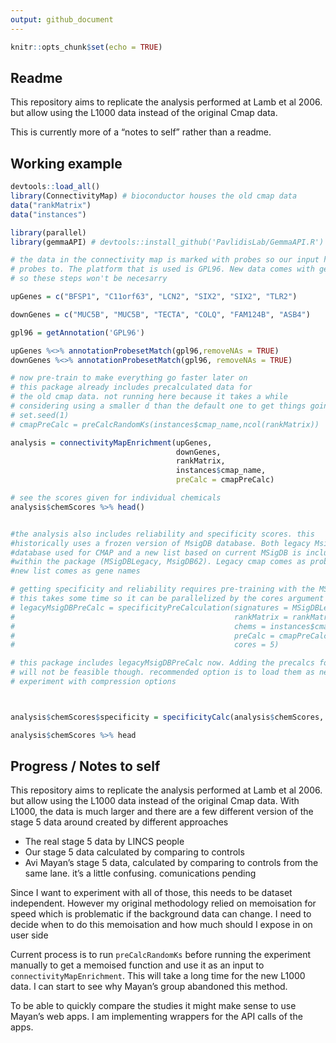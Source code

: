 ```yaml
---
output: github_document
---
```


```r
knitr::opts_chunk$set(echo = TRUE)
```

## Readme

This repository aims to replicate the analysis performed at Lamb et al 2006. 
but allow using the L1000 data instead of the original Cmap data.

This is currently more of a "notes to self" rather than a readme.

## Working example

```r
devtools::load_all()
library(ConnectivityMap) # bioconductor houses the old cmap data
data("rankMatrix")
data("instances")

library(parallel)
library(gemmaAPI) # devtools::install_github('PavlidisLab/GemmaAPI.R') used for gene-platform matching

# the data in the connectivity map is marked with probes so our input has to be 
# probes to. The platform that is used is GPL96. New data comes with gene symbols
# so these steps won't be necesarry 

upGenes = c("BFSP1", "C11orf63", "LCN2", "SIX2", "SIX2", "TLR2")

downGenes = c("MUC5B", "MUC5B", "TECTA", "COLQ", "FAM124B", "ASB4")

gpl96 = getAnnotation('GPL96')

upGenes %<>% annotationProbesetMatch(gpl96,removeNAs = TRUE)
downGenes %<>% annotationProbesetMatch(gpl96, removeNAs = TRUE)

# now pre-train to make everything go faster later on
# this package already includes precalculated data for
# the old cmap data. not running here because it takes a while
# considering using a smaller d than the default one to get things going
# set.seed(1)
# cmapPreCalc = preCalcRandomKs(instances$cmap_name,ncol(rankMatrix))

analysis = connectivityMapEnrichment(upGenes,
                                     downGenes,
                                     rankMatrix,
                                     instances$cmap_name,
                                     preCalc = cmapPreCalc)

# see the scores given for individual chemicals
analysis$chemScores %>% head()


#the analysis also includes reliability and specificity scores. this
#historically uses a frozen version of MsigDB database. Both legacy MsigDB
#database used for CMAP and a new list based on current MSigDB is included
#within the package (MSigDBLegacy, MsigDB62). Legacy cmap comes as probe names,
#new list comes as gene names

# getting specificity and reliability requires pre-training with the MSigDB data
# this takes some time so it can be parallelized by the cores argument
# legacyMsigDBPreCalc = specificityPreCalculation(signatures = MSigDBLegacy,
#                                                 rankMatrix = rankMatrix,
#                                                 chems = instances$cmap_name,
#                                                 preCalc = cmapPreCalc,
#                                                 cores = 5)

# this package includes legacyMsigDBPreCalc now. Adding the precalcs for the new data
# will not be feasible though. recommended option is to load them as needed from an rds
# experiment with compression options



analysis$chemScores$specificity = specificityCalc(analysis$chemScores, legacyMsigDBPreCalc)

analysis$chemScores %>% head
```

## Progress / Notes to self

This repository aims to replicate the analysis performed at Lamb et al 2006. 
but allow using the L1000 data instead of the original Cmap data. With L1000, the
data is much larger and there are a few different version of the stage 5 data around
created by different approaches

* The real stage 5 data by LINCS people
* Our stage 5 data calculated by comparing to controls
* Avi Mayan's stage 5 data, calculated by comparing to controls from the same lane. it's a little confusing. comunications pending

Since I want to experiment with all of those, this needs to be dataset independent.
However my original methodology relied on memoisation for speed which is problematic
if the background data can change. I need to decide
when to do this memoisation and how much should I expose in on user side


Current process is to run `preCalcRandomKs` before running the experiment manually to get a
memoised function and use it as an input to `connectivityMapEnrichment`. This will take a long time for the new L1000 data. I can start to see why Mayan's group abandoned this method.

To be able to quickly compare the studies it might make sense to use Mayan's web apps. I am implementing 
wrappers for the API calls of the apps.
